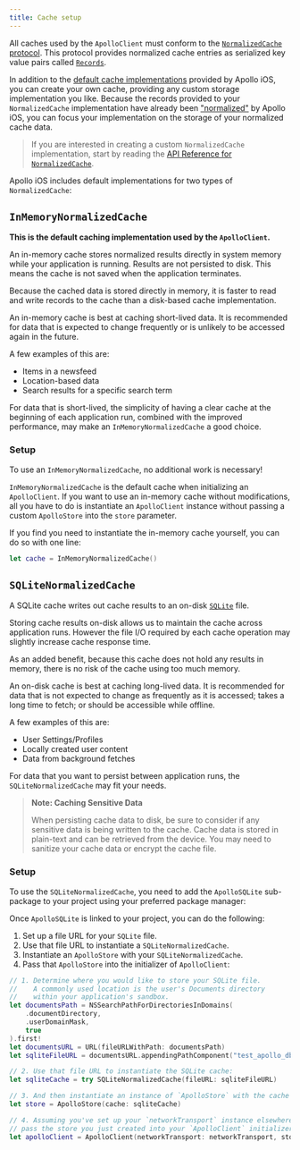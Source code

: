 ```yaml
---
title: Cache setup
---
```


All caches used by the `ApolloClient` must conform to the [`NormalizedCache` protocol](https://www.apollographql.com/docs/ios/docc/documentation/apollo/normalizedcache). This protocol provides normalized cache entries as serialized key value pairs called [`Records`](https://www.apollographql.com/docs/ios/docc/documentation/apollo/record).

In addition to the [default cache implementations](#default-caches) provided by Apollo iOS, you can create your own cache, providing any custom storage implementation you like. Because the records provided to your `NormalizedCache` implementation have already been ["normalized"](./introduction#normalizing-responses) by Apollo iOS, you can focus your implementation on the storage of your normalized cache data.

> If you are interested in creating a custom `NormalizedCache` implementation, start by reading the [API Reference for `NormalizedCache`](https://www.apollographql.com/docs/ios/docc/documentation/apollo/normalizedcache).

Apollo iOS includes default implementations for two types of `NormalizedCache`:

## `InMemoryNormalizedCache`

**This is the default caching implementation used by the `ApolloClient`.**

An in-memory cache stores normalized results directly in system memory while your application is running. Results are not persisted to disk. This means the cache is not saved when the application terminates.

Because the cached data is stored directly in memory, it is faster to read and write records to the cache than a disk-based cache implementation.

An in-memory cache is best at caching short-lived data. It is recommended for data that is expected to change frequently or is unlikely to be accessed again in the future.

A few examples of this are:
- Items in a newsfeed
- Location-based data
- Search results for a specific search term

For data that is short-lived, the simplicity of having a clear cache at the beginning of each application run, combined with the improved performance, may make an `InMemoryNormalizedCache` a good choice.

### Setup

To use an `InMemoryNormalizedCache`, no additional work is necessary!

`InMemoryNormalizedCache` is the default cache when initializing an `ApolloClient`. If you want to use an in-memory cache without modifications, all you have to do is instantiate an `ApolloClient` instance without passing a custom `ApolloStore` into the `store` parameter.

If you find you need to instantiate the in-memory cache yourself, you can do so with one line:

```swift
let cache = InMemoryNormalizedCache()
```

## `SQLiteNormalizedCache`

A SQLite cache writes out cache results to an on-disk [`SQLite`](https://www.sqlite.org/index.html) file.

Storing cache results on-disk allows us to maintain the cache across application runs. However the file I/O required by each cache operation may slightly increase cache response time.

As an added benefit, because this cache does not hold any results in memory, there is no risk of the cache using too much memory.

An on-disk cache is best at caching long-lived data. It is recommended for data that is not expected to change as frequently as it is accessed; takes a long time to fetch; or should be accessible while offline.

A few examples of this are:
- User Settings/Profiles
- Locally created user content
- Data from background fetches

For data that you want to persist between application runs, the `SQLiteNormalizedCache` may fit your needs.

> **Note: Caching Sensitive Data**
>
> When persisting cache data to disk, be sure to consider if any sensitive data is being written to the cache. Cache data is stored in plain-text and can be retrieved from the device. You may need to sanitize your cache data or encrypt the cache file.

### Setup


To use the `SQLiteNormalizedCache`, you need to add the `ApolloSQLite` sub-package to your project using your preferred package manager:

<SPMSQLite />

<CocoaPodsSQLite />

Once `ApolloSQLite` is linked to your project, you can do the following:

1. Set up a file URL for your `SQLite` file.
2. Use that file URL to instantiate a `SQLiteNormalizedCache`.
3. Instantiate an `ApolloStore` with your `SQLiteNormalizedCache`.
4. Pass that `ApolloStore` into the initializer of `ApolloClient`:

```swift
// 1. Determine where you would like to store your SQLite file.
//    A commonly used location is the user's Documents directory
//    within your application's sandbox.
let documentsPath = NSSearchPathForDirectoriesInDomains(
    .documentDirectory,
    .userDomainMask,
    true
).first!
let documentsURL = URL(fileURLWithPath: documentsPath)
let sqliteFileURL = documentsURL.appendingPathComponent("test_apollo_db.sqlite")

// 2. Use that file URL to instantiate the SQLite cache:
let sqliteCache = try SQLiteNormalizedCache(fileURL: sqliteFileURL)

// 3. And then instantiate an instance of `ApolloStore` with the cache you've just created:
let store = ApolloStore(cache: sqliteCache)

// 4. Assuming you've set up your `networkTransport` instance elsewhere,
// pass the store you just created into your `ApolloClient` initializer.
let apolloClient = ApolloClient(networkTransport: networkTransport, store: store)
```
